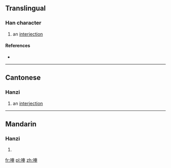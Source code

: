 ==Translingual==

===Han character===
{{Han char|rn=30|rad=口|as=07|sn=10|four=|canj=RJWJ|ids=⿰口車}}

# {{context|Cantonese|lang=mul}} an [[interjection]]

====References====
* {{Han ref|kx=0193.051|dkj=03727|hdz=10626.080|uh=5513|ud=21779}}

----

==Cantonese==

===Hanzi===
{{yue-hanzi|jyut=[[ce1]]|y=che1}}

# an [[interjection]]

----

==Mandarin==

===Hanzi===
{{cmn-hanzi|pin=[[chē]] ([[che1]])|wg=ch'e<sup>1</sup>}}

# {{defn|lang=cmn|sort=口07}}

[[fr:唓]]
[[pl:唓]]
[[zh:唓]]
